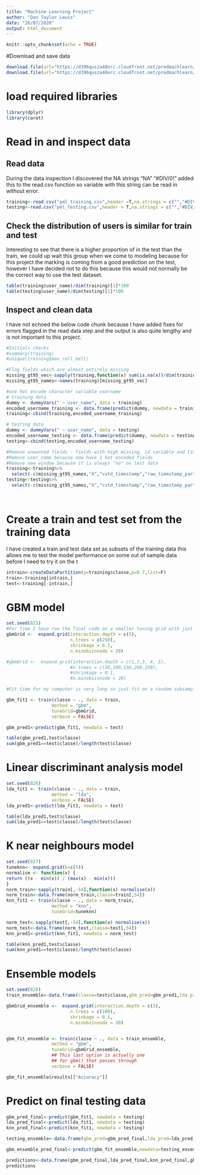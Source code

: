 ```yaml
---
title: "Machine Learning Project"
author: "Dan Taylor Lewis"
date: "26/07/2020"
output: html_document
---
```


```r
knitr::opts_chunk$set(echo = TRUE)
```

#Download and save data

```r
download.file(url="https://d396qusza40orc.cloudfront.net/predmachlearn/pml-training.csv",destfile = "pml_training.csv")
download.file(url="https://d396qusza40orc.cloudfront.net/predmachlearn/pml-testing.csv",destfile="pml_testing.csv")

```

# load required libraries

```r
library(dplyr)
library(caret)
```



# Read in and inspect data
## Read data
During the data inspection I discovered the NA strings "NA" "#DIV/0!" added this to the read.csv function so variable with this string can be read in without error.

```r

training<-read.csv("pml_training.csv",header =T,na.strings = c("","#DIV/0!","NA"))
testing<-read.csv("pml_testing.csv",header = T,na.strings = c("","#DIV/0!","NA"))

```
## Check the distribution of users is similar for train and test

Interesting to see that there is a higher proportion of in the test than the train, we could up wait this group when we come to modeling because for this project the marking is coming from a good prediction on the test, however I have decided not to do this because this would not normally be the correct way to use the test dataset.  

```r
table(training$user_name)/dim(training)[1]*100
table(testing$user_name)/dim(testing)[1]*100
```
## Inspect and clean data

I have not echoed the below code chunk because I have added fixes for errors flagged in the read data step and the output is also quite lengthy and is not important to this project. 

```r

#Initials checks
#summary(training)
#unique(training$max_roll_belt)

#Flag fields which are almost entirely missing
missing_gt95_vec<-sapply(training,function(x) sum(is.na(x))/dim(training)[1]>0.95)
missing_gt95_names<-names(training)[missing_gt95_vec]

#one hot encode character variable username
# training data
dummy <- dummyVars(" ~ user_name", data = training)
encoded_username_training <- data.frame(predict(dummy, newdata = training))
training<-cbind(training,encoded_username_training)

# testing data
dummy <- dummyVars(" ~ user_name", data = testing)
encoded_username_testing <- data.frame(predict(dummy, newdata = testing))
testing<-cbind(testing,encoded_username_testing)

#Remove unwanted fields - fields with high missing, id variable and time stamps
#Remove user_name because now have 1 hot encoded fields
#Remove new_window because it is always "no" on test data
training<-training%>%
  select(-c(missing_gt95_names,"X","cvtd_timestamp","raw_timestamp_part_1","raw_timestamp_part_2","new_window","user_name" ))
testing<-testing%>%
  select(-c(missing_gt95_names,"X","cvtd_timestamp","raw_timestamp_part_1","raw_timestamp_part_2","new_window","user_name"))




```


# Create a train and test set from the training data

I have created a train and test data set as subsets of the training data this allows me to test the model performance on some out of sample data before I need to try it on the t

```r
intrain<-createDataPartition(y=training$classe,p=0.7,list=F)
train<-training[intrain,]
test<-training[-intrain,]
```

# GBM model
```r
set.seed(825)
#For time I have run the final code on a smaller tuning grid with just the optimal point chosen but the initial trial grid has been left in for reference
gbmGrid <-  expand.grid(interaction.depth = c(5), 
                        n.trees = c(250), 
                        shrinkage = 0.1,
                        n.minobsinnode = 20)

#gbmGrid <-  expand.grid(interaction.depth = c(1,2,3, 4, 5), 
                        #n.trees = c(50,100,150,200,250), 
                        #shrinkage = 0.1,
                        #n.minobsinnode = 20)

#Fit time for my computer is very long so just fit on a random subsample

gbm_fit1 <- train(classe ~ ., data = train, 
                 method = "gbm",
                 tuneGrid=gbmGrid,
                 verbose = FALSE)

gbm_pred1<-predict(gbm_fit1, newdata = test)

table(gbm_pred1,test$classe)
sum(gbm_pred1==test$classe)/length(test$classe)
```

# Linear discriminant analysis model 

```r
set.seed(826)
lda_fit1 <- train(classe ~ ., data = train, 
                 method = "lda",
                 verbose = FALSE)
lda_pred1<-predict(lda_fit1, newdata = test)

table(lda_pred1,test$classe)
sum(lda_pred1==test$classe)/length(test$classe)

```
# K near neighbours model

```r
set.seed(827)
tuneknn<- expand.grid(k=c(5))
normalise <- function(x) {
return ((x - min(x)) / (max(x) - min(x)))
}
norm_train<-sapply(train[,-54],function(x) normalise(x))
norm_train<-data.frame(norm_train,classe=train[,54])
knn_fit1 <- train(classe ~ ., data = norm_train, 
                 method = "knn",
                 tuneGrid=tuneknn)

norm_test<-sapply(test[,-54],function(x) normalise(x))
norm_test<-data.frame(norm_test,classe=test[,54])
knn_pred1<-predict(knn_fit1, newdata = norm_test)

table(knn_pred1,test$classe)
sum(knn_pred1==test$classe)/length(test$classe)

```

# Ensemble models
```r
set.seed(828)
train_ensemble<-data.frame(classe=test$classe,gbm_pred=gbm_pred1,lda_pred=lda_pred1,knn_pred=knn_pred1)

gbmGrid_ensemble <-  expand.grid(interaction.depth = c(3), 
                        n.trees = c(100), 
                        shrinkage = 0.1,
                        n.minobsinnode = 20)


gbm_fit_ensemble <- train(classe ~ ., data = train_ensemble, 
                 method = "gbm",
                 tuneGrid=gbmGrid_ensemble,
                 ## This last option is actually one
                 ## for gbm() that passes through
                 verbose = FALSE)

gbm_fit_ensemble$results[["Accuracy"]]
```

# Predict on final testing data

```r

gbm_pred_final<-predict(gbm_fit1, newdata = testing)
lda_pred_final<-predict(lda_fit1, newdata = testing)
knn_pred_final<-predict(knn_fit1, newdata = testing)

testing_ensemble<-data.frame(gbm_pred=gbm_pred_final,lda_pred=lda_pred_final,knn_pred=knn_pred_final)

gbm_ensemble_pred_final<-predict(gbm_fit_ensemble,newdata=testing_ensemble)

predictions<-data.frame(gbm_pred_final,lda_pred_final,knn_pred_final,gbm_ensemble_pred_final)
predictions
```





